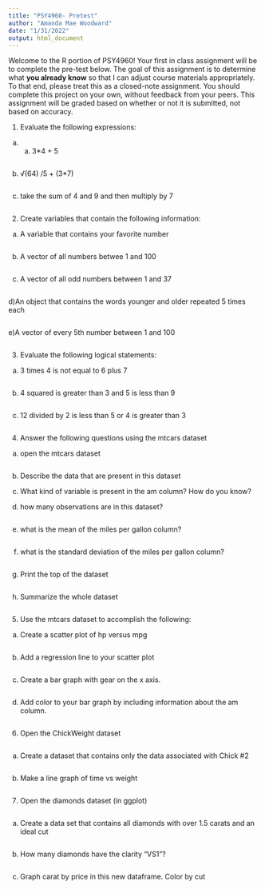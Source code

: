```yaml
---
title: "PSY4960- Pretest"
author: "Amanda Mae Woodward"
date: "1/31/2022"
output: html_document
---
```

Welcome to the R portion of PSY4960! Your first in class assignment will be to complete the pre-test below. The goal of this assignment is to determine what **you already know** so that I can adjust course materials appropriately. To that end, please treat this as a closed-note assignment. You should complete this project on your own, without feedback from your peers. This assignment will be graded based on whether or not it is submitted, not based on accuracy.

1) Evaluate the following expressions: 

a) a.	3*4 + 5 
```r

```

b) √(64) /5 + (3*7)
```r

```

c) take the sum of 4 and 9 and then multiply by 7
```r

```

2) Create variables that contain the following information: 

a) A variable that contains your favorite number
```r

```

b) A vector of all numbers betwee 1 and 100
```r

```

c) A vector of all odd numbers between 1 and 37
```r

```

d)An object that contains the words younger and older repeated 5 times each 
```r

```

e)A vector of every 5th number between 1 and 100
```r

```

3) Evaluate the following logical statements:

a) 3 times 4 is not equal to 6 plus 7
```r

```

b) 4 squared is greater than 3 and 5 is less than 9 
```r

```

c) 12 divided by 2 is less than 5 or 4 is greater than 3
```r

```

4) Answer the following questions using the mtcars dataset

a) open the mtcars dataset 
```r

```

b) Describe the data that are present in this dataset


c) What kind of variable is present in the am column? How do you know? 


d) how many observations are in this dataset? 
```r

```

e) what is the mean of the miles per gallon column? 
```r

```

f) what is the standard deviation of the miles per gallon column? 
```r

```

g) Print the top of the dataset
```r

```

h) Summarize the whole dataset
```r

```

5) Use the mtcars dataset to accomplish the following:

a) Create a scatter plot of hp versus mpg
```r

```

b) Add a regression line to your scatter plot
```r

```

c) Create a bar graph with gear on the x axis. 
```r

```

d) Add color to your bar graph by including information about the am column. 
```r

```

6) Open the ChickWeight dataset
```r

```

a) Create a dataset that contains only the data associated with Chick #2
```r

```

b) Make a line graph of time vs weight
```r

```

7. Open the diamonds dataset (in ggplot)
```r

```

a) Create a data set that contains all diamonds with over 1.5 carats and an ideal cut
```r

```

b) How many diamonds have the clarity “VS1”?
```r

```

c) Graph carat by price in this new dataframe. Color by cut
```r

```
